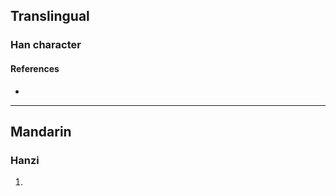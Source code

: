 {{character info/new}}
==Translingual==

===Han character===
{{Han char|rn=96|rad=玉|as=05|sn=9|four=|canj=MGMVN|ids=⿰𤣩瓦}}

====References====
* {{Han ref|kx=0729.110|dkj=20905|hdz=21104.010|uh=73C1|ud=29633}}

----

==Mandarin==

===Hanzi===
{{cmn-hanzi|pin=[[cí]] ([[ci2]])|wg=tz'u<sup>2</sup>}}

# {{rfdef|cmn|sort=玉05}}